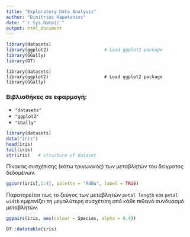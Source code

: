 ---
title: "Exploratory Data Analysis"
author: "Dimitrios Kapetanios"
date: "`r Sys.Date()`"
output: html_document
---

```{r libraries, include=FALSE}
library(datasets)
library(ggplot2)                     # Load ggplot2 package
library(GGally) 
library(DT)
```

```
library(datasets)
library(ggplot2)                     # Load ggplot2 package
library(GGally)
```

### Βιβλιοθήκες σε εφαρμογή:
*   `"datasets"`
*   `"ggplot2"`
*   `"GGally"`

```{r}
library(datasets)
data("iris")
head(iris)
tail(iris)
str(iris)   # structure of dataset
```

Πίνακας συσχέτισης (κάτω τριγωνικός) των μεταβλητών του δείγματος δεδομένων.
```{r correlation plot, echo=FALSE}
ggcorr(iris[,1:4], palette = "RdBu", label = TRUE)
```


Παρατηρείται πως το ζεύγος των μεταβλητών `petal length` και `petal width` εμφανίζει τη μεγαλύτερη συσχέτιση από κάθε πιθανό συνδυασμό μεταβλητών.

```{r pair plot, echo=FALSE}
ggpairs(iris, aes(colour = Species, alpha = 0.4))
```

```{r}
DT::datatable(iris)
```















